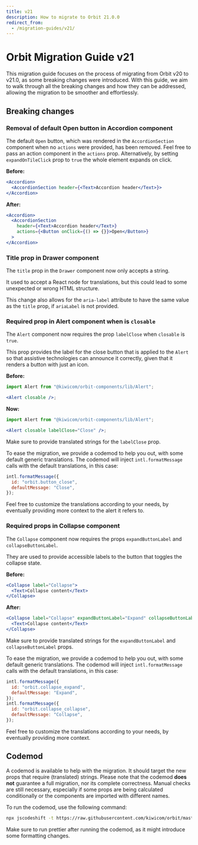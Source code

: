 ```yaml
---
title: v21
description: How to migrate to Orbit 21.0.0
redirect_from:
  - /migration-guides/v21/
---
```


# Orbit Migration Guide v21

This migration guide focuses on the process of migrating from Orbit v20 to v21.0, as some breaking changes were introduced.
With this guide, we aim to walk through all the breaking changes and how they can be addressed, allowing the migration to be smoother and effortlessly.

## Breaking changes

### Removal of default Open button in Accordion component

The default `Open` button, which was rendered in the `AccordionSection` component when no `actions` were provided, has been removed.
Feel free to pass an action component in the `actions` prop. Alternatively, by setting `expandOnTileClick` prop to `true` the whole element expands on click.

**Before:**

```jsx
<Accordion>
  <AccordionSection header={<Text>Accordion header</Text>}>
</Accordion>
```

**After:**

```jsx
<Accordion>
  <AccordionSection
    header={<Text>Accordion header</Text>}
    actions={<Button onClick={() => {}}>Open</Button>}
  >
</Accordion>
```

### Title prop in Drawer component

The `title` prop in the `Drawer` component now only accepts a string.

It used to accept a React node for translations, but this could lead to some unexpected or wrong HTML structure.

This change also allows for the `aria-label` attribute to have the same value as the `title` prop, if `ariaLabel` is not provided.

### Required prop in Alert component when is `closable`

The `Alert` component now requires the prop `labelClose` when `closable` is `true`.

This prop provides the label for the close button that is applied to the `Alert` so that assistive technologies can announce it correctly, given that it renders a button with just an icon.

**Before:**

```jsx
import Alert from "@kiwicom/orbit-components/lib/Alert";

<Alert closable />;
```

**Now:**

```jsx
import Alert from "@kiwicom/orbit-components/lib/Alert";

<Alert closable labelClose="Close" />;
```

Make sure to provide translated strings for the `labelClose` prop.

To ease the migration, we provide a codemod to help you out, with some default generic translations.
The codemod will inject `intl.formatMessage` calls with the default translations, in this case:

```jsx
intl.formatMessage({
  id: "orbit.button_close",
  defaultMessage: "Close",
});
```

Feel free to customize the translations according to your needs, by eventually providing more context to the alert it refers to.

### Required props in Collapse component

The `Collapse` component now requires the props `expandButtonLabel` and `collapseButtonLabel`.

They are used to provide accessible labels to the button that toggles the collapse state.

**Before:**

```jsx
<Collapse label="Collapse">
  <Text>Collapse content</Text>
</Collapse>
```

**After:**

```jsx
<Collapse label="Collapse" expandButtonLabel="Expand" collapseButtonLabel="Collapse">
  <Text>Collapse content</Text>
</Collapse>
```

Make sure to provide translated strings for the `expandButtonLabel` and `collapseButtonLabel` props.

To ease the migration, we provide a codemod to help you out, with some default generic translations.
The codemod will inject `intl.formatMessage` calls with the default translations, in this case:

```jsx
intl.formatMessage({
  id: "orbit.collapse_expand",
  defaultMessage: "Expand",
});
intl.formatMessage({
  id: "orbit.collapse_collapse",
  defaultMessage: "Collapse",
});
```

Feel free to customize the translations according to your needs, by eventually providing more context.

## Codemod

A codemod is available to help with the migration. It should target the new props that require (translated) strings.
Please note that the codemod **does not** guarantee a full migration, nor its complete correctness.
Manual checks are still necessary, especially if some props are being calculated conditionally or the components are imported with different names.

To run the codemod, use the following command:

```bash
npx jscodeshift -t https://raw.githubusercontent.com/kiwicom/orbit/master/packages/orbit-components/transforms/aria-labels-v21.js --parser=tsx --extensions=ts,tsx <pathToYourCode>
```

Make sure to run prettier after running the codemod, as it might introduce some formatting changes.

